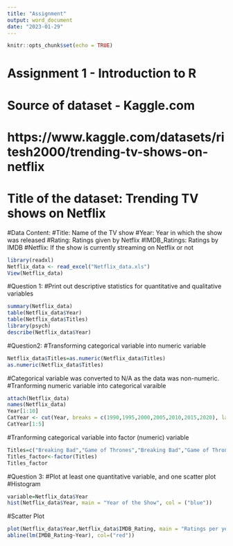```yaml
---
title: "Assignment"
output: word_document
date: "2023-01-29"
---
```


```r
knitr::opts_chunk$set(echo = TRUE)
```
# Assignment 1 - Introduction to R
# Source of dataset - Kaggle.com 
# https://www.kaggle.com/datasets/ritesh2000/trending-tv-shows-on-netflix
# Title of the dataset: Trending TV shows on Netflix
#Data Content:
#Title: Name of the TV show
#Year: Year in which the show was released
#Rating: Ratings given by Netflix
#IMDB_Ratings: Ratings by IMDB
#Netflix: If the show is currently streaming on Netflix or not
```r
library(readxl)
Netflix_data <- read_excel("Netflix_data.xls")
View(Netflix_data)
```
#Question 1:
#Print out descriptive statistics for quantitative and qualitative variables
```r
summary(Netflix_data)
table(Netflix_data$Year)
table(Netflix_data$Titles)
library(psych)
describe(Netflix_data$Year)
```
#Question2:
#Transforming categorical variable into numeric variable
```r
Netflix_data$Titles=as.numeric(Netflix_data$Titles)
as.numeric(Netflix_data$Titles)
```
#Categorical variable was converted to N/A as the data was non-numeric.
#Tranforming numeric variable into categorical varaible
```r
attach(Netflix_data)
names(Netflix_data)
Year[1:10]
CatYear <- cut(Year, breaks = c(1990,1995,2000,2005,2010,2015,2020), labels = c("A", "B","C","D","E","F"))
CatYear[1:5]
```
#Tranforming categorical variable into factor (numeric) variable
```r
Titles=c("Breaking Bad","Game of Thrones","Breaking Bad","Game of Thrones","Rick and Morty","Dark","Stranger Things","Avatar: The Last Airbender","Sherlock","Chernobyl","Friends","The Office","Better Call Saul","The Wire","Supernatural","Fargo","Black Mirror","Band of Brothers","Attack on Titan","House","Money Heist","Peaky Blinders","Mr. Robot","Vikings","The Sopranos","The Simpsons","The Mandalorian","Lost","Westworld","The Umbrella Academy","Narcos","True Detective","Marvel's Daredevil","Brooklyn Nine-Nine","The Walking Dead","Parks and Recreation","Mindhunter","South Park","Suits","Hannibal","Dexter","Community","Fringe","Modern Family","The Big Bang Theory","Firefly","Mad Men","Fullmetal Alchemist: Brotherhood","Ozark","The Witcher","Lucifer","It's Always Sunny in Philadelphia")
Titles_factor<-factor(Titles)
Titles_factor
```
#Question 3:
#Plot at least one quantitative variable, and one scatter plot
#Histogram
```r
variable=Netflix_data$Year
hist(Netflix_data$Year, main = "Year of the Show", col = ("blue"))
```
#Scatter Plot
```r
plot(Netflix_data$Year,Netflix_data$IMDB_Rating, main = "Ratings per year", col="green")
abline(lm(IMDB_Rating~Year), col=("red"))
```
